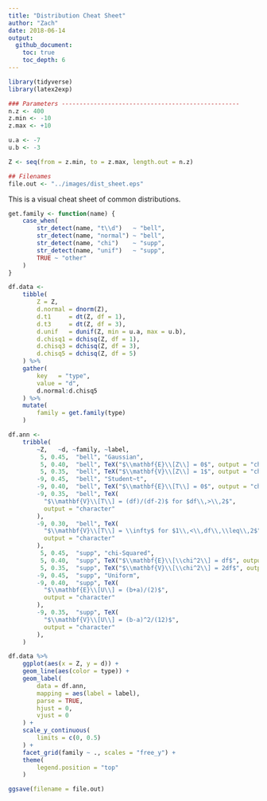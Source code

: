 ```yaml
---
title: "Distribution Cheat Sheet"
author: "Zach"
date: 2018-06-14
output:
  github_document:
    toc: true
    toc_depth: 6
---
```


```r
library(tidyverse)
library(latex2exp)

### Parameters --------------------------------------------------
n.z <- 400
z.min <- -10
z.max <- +10

u.a <- -7
u.b <- -3

Z <- seq(from = z.min, to = z.max, length.out = n.z)

## Filenames
file.out <- "../images/dist_sheet.eps"
```

This is a visual cheat sheet of common distributions.

```r
get.family <- function(name) {
    case_when(
        str_detect(name, "t\\d")   ~ "bell",
        str_detect(name, "normal") ~ "bell",
        str_detect(name, "chi")    ~ "supp",
        str_detect(name, "unif")   ~ "supp",
        TRUE ~ "other"
    )
}

df.data <-
    tibble(
        Z = Z,
        d.normal = dnorm(Z),
        d.t1     = dt(Z, df = 1),
        d.t3     = dt(Z, df = 3),
        d.unif   = dunif(Z, min = u.a, max = u.b),
        d.chisq1 = dchisq(Z, df = 1),
        d.chisq3 = dchisq(Z, df = 3),
        d.chisq5 = dchisq(Z, df = 5)
    ) %>%
    gather(
        key   = "type",
        value = "d",
        d.normal:d.chisq5
    ) %>%
    mutate(
        family = get.family(type)
    )

df.ann <-
    tribble(
        ~Z,   ~d, ~family, ~label,
         5, 0.45,  "bell", "Gaussian",
         5, 0.40,  "bell", TeX("$\\mathbf{E}\\[Z\\] = 0$", output = "character"),
         5, 0.35,  "bell", TeX("$\\mathbf{V}\\[Z\\] = 1$", output = "character"),
        -9, 0.45,  "bell", "Student~t",
        -9, 0.40,  "bell", TeX("$\\mathbf{E}\\[T\\] = 0$", output = "character"),
        -9, 0.35,  "bell", TeX(
          "$\\mathbf{V}\\[T\\] = (df)/(df-2)$ for $df\\,>\\,2$",
          output = "character"
        ),
        -9, 0.30,  "bell", TeX(
          "$\\mathbf{V}\\[T\\] = \\infty$ for $1\\,<\\,df\\,\\leq\\,2$",
          output = "character"
        ),
         5, 0.45,  "supp", "chi-Squared",
         5, 0.40,  "supp", TeX("$\\mathbf{E}\\[\\chi^2\\] = df$", output = "character"),
         5, 0.35,  "supp", TeX("$\\mathbf{V}\\[\\chi^2\\] = 2df$", output = "character"),
        -9, 0.45,  "supp", "Uniform",
        -9, 0.40,  "supp", TeX(
          "$\\mathbf{E}\\[U\\] = (b+a)/(2)$",
          output = "character"
        ),
        -9, 0.35,  "supp", TeX(
          "$\\mathbf{V}\\[U\\] = (b-a)^2/(12)$",
          output = "character"
        ),
    )
```

```r
df.data %>%
    ggplot(aes(x = Z, y = d)) +
    geom_line(aes(color = type)) +
    geom_label(
        data = df.ann,
        mapping = aes(label = label),
        parse = TRUE,
        hjust = 0,
        vjust = 0
    ) +
    scale_y_continuous(
        limits = c(0, 0.5)
    ) +
    facet_grid(family ~ ., scales = "free_y") +
    theme(
        legend.position = "top"
    )

ggsave(filename = file.out)
```
